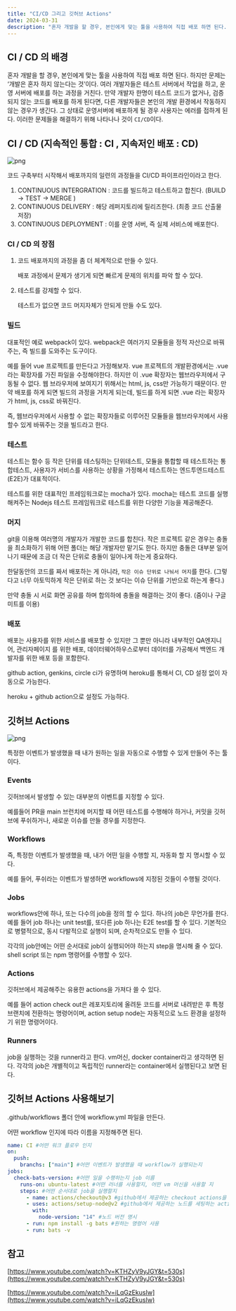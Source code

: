 ```yaml
---
title: "CI/CD 그리고 깃허브 Actions"
date: 2024-03-31
description: "혼자 개발을 할 경우, 본인에게 맞는 툴을 사용하여 직접 배포 하면 된다. 하지만 문제는 ‘개발은 혼자 하지 않는다는 것’이다. 여러 개발자들은 테스트 서버에서 작업을 하고, 운영 서버에 배포를 하는 과정을 거친다. 만약 개발자 한명이 테스트 코드가 없거나, 검증되지 않는 코드를 배포를 하게 된다면, 다른 개발자들은 본인의 개발 환경에서 작동하지 않는 경우가 생긴다. 그 상태로 운영서버에 배포하게 될 경우 사용자는 에러를 접하게 된다. 이러한 문제들을 해결하기 위해 나타나나 것이 CI/CD이다."
---
```


## CI / CD 의 배경

혼자 개발을 할 경우, 본인에게 맞는 툴을 사용하여 직접 배포 하면 된다. 하지만 문제는 ‘개발은 혼자 하지 않는다는 것’이다. 여러 개발자들은 테스트 서버에서 작업을 하고, 운영 서버에 배포를 하는 과정을 거친다. 만약 개발자 한명이 테스트 코드가 없거나, 검증되지 않는 코드를 배포를 하게 된다면, 다른 개발자들은 본인의 개발 환경에서 작동하지 않는 경우가 생긴다. 그 상태로 운영서버에 배포하게 될 경우 사용자는 에러를 접하게 된다. 이러한 문제들을 해결하기 위해 나타나나 것이 `CI/CD`이다.

## CI / CD (지속적인 통합 : CI , 지속저인 배포 : CD)

![png](/log/2403/ci-cd-flow.png)

코드 구축부터 시작해서 배포까지의 일련의 과정들을 CI/CD 파이프라인이라고 한다.

1. CONTINUOUS INTERGRATION : 코드를 빌드하고 테스트하고 합친다. (BUILD → TEST → MERGE )
2. CONTINUOUS DELIVERY : 해당 레퍼지토리에 릴리즈한다. (최종 코드 산출물 저장)
3. CONTINUOUS DEPLOYMENT : 이를 운영 서버, 즉 실제 서비스에 배포한다.

### CI / CD 의 장점

1. 코드 배포까지의 과정을 좀 더 체계적으로 만들 수 있다.

   배포 과정에서 문제가 생기게 되면 빠르게 문제의 위치를 파악 할 수 있다.

1. 테스트를 강제할 수 있다.

   테스트가 없으면 코드 머지자체가 안되게 만들 수도 있다.

### 빌드

대표적인 예로 webpack이 있다. webpack은 여러가지 모듈들을 정적 자산으로 바꿔주는, 즉 빌드를 도와주는 도구이다.

예를 들어 vue 프로젝트를 만든다고 가정해보자. vue 프로젝트의 개발환경에서는 .vue라는 확장자를 가진 파일을 수정해야한다. 하지만 이 .vue 확장자는 웹브라우저에서 구동될 수 없다. 웹 브라우저에 보여지기 위해서는 html, js, css만 가능하기 때문이다. 만약 배포를 하게 되면 빌드의 과정을 거치게 되는데, 빌드를 하게 되면 .vue 라는 확장자가 html, js, css로 바꿔진다.

즉, 웹브라우저에서 사용할 수 없는 확장자들로 이루어진 모듈들을 웹브라우저에서 사용할수 있게 바꿔주는 것을 빌드라고 한다.

### 테스트

테스트는 함수 등 작은 단위를 테스팅하는 단위테스트, 모듈을 통합할 때 테스트하는 통합테스트, 사용자가 서비스를 사용하는 상황을 가정해서 테스트하는 엔드투엔드테스트(E2E)가 대표적이다.

테스트를 위한 대표적인 프레임워크로는 mocha가 있다. mocha는 테스트 코드를 실행해켜주는 Nodejs 테스트 프레임워크로 테스트를 위한 다양한 기능을 제공해준다.

### 머지

git을 이용해 여러명의 개발자가 개발한 코드를 합친다. 작은 프로젝트 같은 경우는 충돌을 최소화하기 위해 어떤 폴더는 해당 개발자만 맡기도 한다. 하지만 충돌은 대부분 일어나기 때문에 조금 더 작은 단위로 충돌이 일어나게 하는게 중요하다.

한달동안의 코드를 짜서 배포하는 게 아니라, `작은 이슈 단위로 나눠서 머지`를 한다. (그렇다고 너무 아토믹하게 작은 단위로 하는 것 보다는 이슈 단위를 기반으로 하는게 좋다.)

만약 충돌 시 서로 화면 공유를 하며 합의하에 충돌을 해결하는 것이 좋다. (줌이나 구글 미트를 이용)

### 배포

배포는 사용자를 위한 서비스를 배포할 수 있지만 그 뿐만 아니라 내부적인 QA엔지니어, 관리자페이지 를 위한 배포, 데이터웨어하우스로부터 데이터를 가공해서 백엔드 개발자를 위한 배포 등을 포함한다.

github action, genkins, circle ci가 유명하며 heroku를 통해서 CI, CD 설정 없이 자동으로 가능한다.

heroku + github action으로 설정도 가능하다.

## 깃허브 Actions

![png](/log/2403/github-action.png)

특정한 이벤트가 발생했을 때 내가 원하는 일을 자동으로 수행할 수 있게 만들어 주는 툴이다.

### Events

깃허브에서 발생할 수 있는 대부분의 이벤트를 지정할 수 있다.

예를들어 PR을 main 브런치에 머지할 때 어떤 테스트를 수행해야 하거나, 커밋을 깃허브에 푸쉬하거나, 새로운 이슈를 만들 경우를 지정한다.

### Workflows

즉, 특정한 이벤트가 발생했을 때, 내가 어떤 일을 수행할 지, 자동화 할 지 명시할 수 있다.

예를 들어, 푸쉬라는 이벤트가 발생하면 workflows에 지정된 것들이 수행될 것이다.

### Jobs

workflows안에 하나, 또는 다수의 job을 정의 할 수 있다. 하나의 job은 무언가를 한다. 예를 들어 job 하나는 unit test를, 또다른 job 하나는 E2E test를 할 수 있다. 기본적으로 병렬적으로, 동시 다발적으로 실행이 되며, 순차적으로도 만들 수 있다.

각각의 job안에는 어떤 순서대로 job이 실행되어야 하는지 step을 명시해 줄 수 있다. shell script 또는 npm 명령어를 수행할 수 있다.

### Actions

깃허브에서 제공해주는 유용한 actions을 가져다 쓸 수 있다.

예를 들어 action check out은 레포지토리에 올려둔 코드를 서버로 내려받은 후 특정 브랜치에 전환하는 명령어이며, action setup node는 자동적으로 노드 환경을 설정하기 위한 명령어이다.

### Runners

job을 실행하는 것을 runner라고 한다. vm머신, docker container라고 생각하면 된다. 각각의 job은 개별적이고 독립적인 runner라는 container에서 실행된다고 보면 된다.

## 깃허브 Actions 사용해보기

.github/workflows 폴더 안에 workflow.yml 파일을 만든다.

어떤 workflow 인지에 따라 이름을 지정해주면 된다.

```yaml
name: CI #어떤 워크 플로우 인지
on:
  push:
    branchs: ["main"] #어떤 이벤트가 발생했을 때 workflow가 실행되는지
jobs:
  check-bats-version: #어떤 일을 수행하는지 job 이름
    runs-on: ubuntu-latest #어떤 러너를 사용할지, 어떤 vm 머신을 사용할 지
    steps: #어떤 순서대로 job을 실행할지
      - name: actions/checkout@v3 #github에서 제공하는 checkout actions을 사용할거야
      - uses: actions/setup-node@v2 #github에서 제공하는 노드를 세팅하는 actiosns도 사용할거야
        with:
          node-version: "14" #노드 버전 명시
      - run: npm install -g bats #원하는 명령어 사용
      - run: bats -v
```

## 참고

[https://www.youtube.com/watch?v=KTHZyV9yJGY&t=530s](https://www.youtube.com/watch?v=KTHZyV9yJGY&t=530s)

[https://www.youtube.com/watch?v=iLqGzEkusIw](https://www.youtube.com/watch?v=iLqGzEkusIw)
